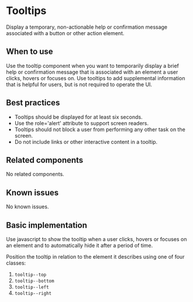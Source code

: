 
<Meta of={stories} />

# Tooltips

Display a temporary, non-actionable help or confirmation message associated with a button or
other action element.

## When to use

Use the tooltip component when you want to temporarily display a brief help or confirmation
message that is associated with an element a user clicks, hovers or focuses on. Use tooltips 
to add supplemental information that is helpful for users, but is not required to operate 
the UI.

## Best practices

- Tooltips should be displayed for at least six seconds.
- Use the role='alert' attribute to support screen readers.
- Tooltips should not block a user from performing any other task on the screen.
- Do not include links or other interactive content in a tooltip.

## Related components

No related components.

## Known issues

No known issues.

## Basic implementation
Use javascript to show the tooltip when a user clicks, hovers or focuses 
on an element and to automatically hide it after a period of time.

Position the tooltip in relation to the element it describes using one of four classes:
1. `tooltip--top`
2. `tooltip--bottom`
3. `tooltip--left`
4. `tooltip--right`

<Story of={stories.basic} />